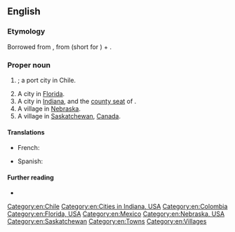{{also|Valparaíso}}
==English==

===Etymology===
Borrowed from {{bor|en|es|Valparaíso}}, from {{m|es|val}} (short for {{m|es|valle|t=valley}}) + {{m|es|paraíso|t=paradise}}.

===Proper noun===
{{en-proper noun}}

# {{alt sp|en|Valparaíso}}; a port city in Chile.
# A city in [[Florida]].
# A city in [[Indiana]], and the [[county seat]] of {{l|en|Porter County}}.
# A village in [[Nebraska]].
# A village in [[Saskatchewan]], [[Canada]].

====Translations====
{{trans-top|city}}
* French: {{t|fr|Valparaíso}}
{{trans-mid}}
* Spanish: {{t+|es|Valparaíso}}
{{trans-bottom}}

====Further reading====
* {{projectlink|wikipedia}}

[[Category:en:Chile]]
[[Category:en:Cities in Indiana, USA]]
[[Category:en:Colombia]]
[[Category:en:Florida, USA]]
[[Category:en:Mexico]]
[[Category:en:Nebraska, USA]]
[[Category:en:Saskatchewan]]
[[Category:en:Towns]]
[[Category:en:Villages]]
